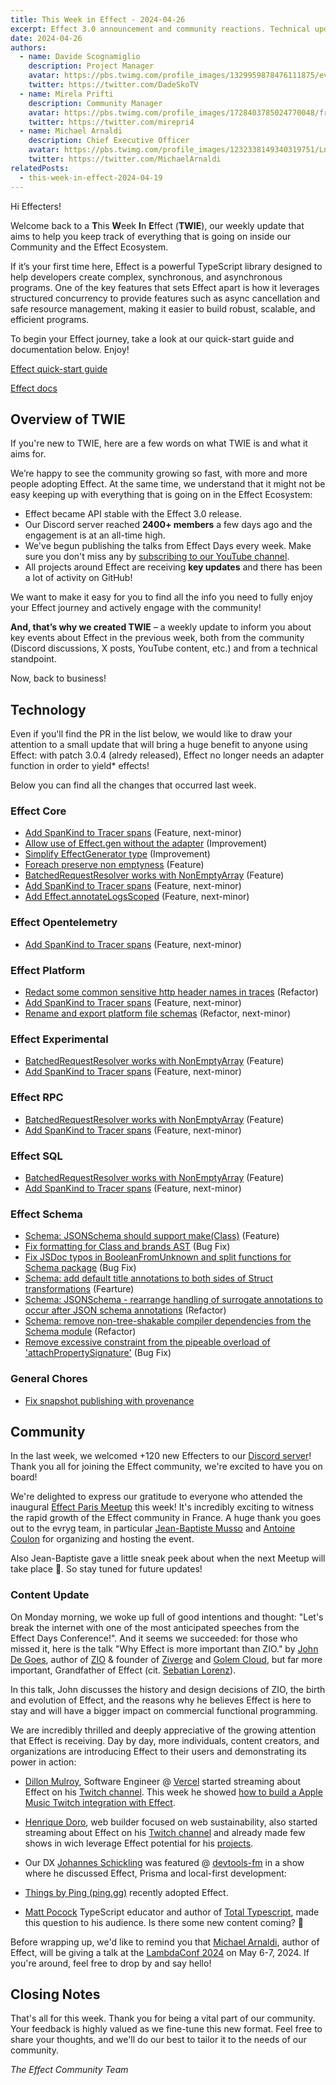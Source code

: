 ```yaml
---
title: This Week in Effect - 2024-04-26
excerpt: Effect 3.0 announcement and community reactions. Technical updates in Effect.
date: 2024-04-26
authors:
  - name: Davide Scognamiglio
    description: Project Manager
    avatar: https://pbs.twimg.com/profile_images/1329959878476111875/evHG8VX6_400x400.jpg
    twitter: https://twitter.com/DadeSkoTV
  - name: Mirela Prifti
    description: Community Manager
    avatar: https://pbs.twimg.com/profile_images/1728403785024770048/frKphayT_400x400.jpg
    twitter: https://twitter.com/mirepri4
  - name: Michael Arnaldi
    description: Chief Executive Officer
    avatar: https://pbs.twimg.com/profile_images/1232338149340319751/Ln9nNWyk_400x400.jpg
    twitter: https://twitter.com/MichaelArnaldi
relatedPosts:
  - this-week-in-effect-2024-04-19
---
```


Hi Effecters! 

Welcome back to a **T**his **W**eek **I**n **E**ffect (**TWIE**), our weekly update that aims to help you keep track of everything that is going on inside our Community and the Effect Ecosystem.

If it’s your first time here, Effect is a powerful TypeScript library designed to help developers create complex, synchronous, and asynchronous programs. One of the key features that sets Effect apart is how it leverages structured concurrency to provide features such as async cancellation and safe resource management, making it easier to build robust, scalable, and efficient programs.

To begin your Effect journey, take a look at our quick-start guide and documentation below. Enjoy!

[Effect quick-start guide](/docs/quickstart)

[Effect docs](/docs/introduction)

## Overview of TWIE

If you're new to TWIE, here are a few words on what TWIE is and what it aims for.

We’re happy to see the community growing so fast, with more and more people adopting Effect. At the same time, we understand that it might not be easy keeping up with everything that is going on in the Effect Ecosystem:

- Effect became API stable with the Effect 3.0 release.
- Our Discord server reached **2400+ members** a few days ago and the engagement is at an all-time high.
- We've begun publishing the talks from Effect Days every week. Make sure you don't miss any by [subscribing to our YouTube channel](https://www.youtube.com/@effect-ts).
- All projects around Effect are receiving **key updates** and there has been a lot of activity on GitHub!

We want to make it easy for you to find all the info you need to fully enjoy your Effect journey and actively engage with the community!

**And, that’s why we created TWIE** – a weekly update to inform you about key events about Effect in the previous week, both from the community (Discord discussions, X posts, YouTube content, etc.) and from a technical standpoint.

Now, back to business!


## Technology

Even if you'll find the PR in the list below, we would like to draw your attention to a small update that will bring a huge benefit to anyone using Effect: with patch 3.0.4 (alredy released), Effect no longer needs an adapter function in order to yield* effects!

<Tweet id="1783129636915835255" />


Below you can find all the changes that occurred last week.

### Effect Core
+ [Add SpanKind to Tracer spans](https://github.com/Effect-TS/effect/pull/2597) (Feature, next-minor)
+ [Allow use of Effect.gen without the adapter](https://github.com/Effect-TS/effect/pull/2602) (Improvement)
+ [Simplify EffectGenerator type](https://github.com/Effect-TS/effect/pull/2611) (Improvement)
+ [Foreach preserve non emptyness](https://github.com/Effect-TS/effect/pull/2608) (Feature)
+ [BatchedRequestResolver works with NonEmptyArray](https://github.com/Effect-TS/effect/pull/2609) (Feature)
+ [Add SpanKind to Tracer spans](https://github.com/Effect-TS/effect/pull/2597) (Feature, next-minor)
+ [Add Effect.annotateLogsScoped](https://github.com/Effect-TS/effect/pull/2618) (Feature, next-minor)

### Effect Opentelemetry
+ [Add SpanKind to Tracer spans](https://github.com/Effect-TS/effect/pull/2597) (Feature, next-minor)

### Effect Platform
+ [Redact some common sensitive http header names in traces](https://github.com/Effect-TS/effect/pull/2589) (Refactor)
+ [Add SpanKind to Tracer spans](https://github.com/Effect-TS/effect/pull/2597) (Feature, next-minor)
+ [Rename and export platform file schemas](https://github.com/Effect-TS/effect/pull/2610) (Refactor, next-minor)

### Effect Experimental
+ [BatchedRequestResolver works with NonEmptyArray](https://github.com/Effect-TS/effect/pull/2609) (Feature)
+ [Add SpanKind to Tracer spans](https://github.com/Effect-TS/effect/pull/2597) (Feature, next-minor)

### Effect RPC
+ [BatchedRequestResolver works with NonEmptyArray](https://github.com/Effect-TS/effect/pull/2609) (Feature)
+ [Add SpanKind to Tracer spans](https://github.com/Effect-TS/effect/pull/2597) (Feature, next-minor)

### Effect SQL
+ [BatchedRequestResolver works with NonEmptyArray](https://github.com/Effect-TS/effect/pull/2609) (Feature)
+ [Add SpanKind to Tracer spans](https://github.com/Effect-TS/effect/pull/2597) (Feature, next-minor)

### Effect Schema
+ [Schema: JSONSchema should support make(Class)](https://github.com/Effect-TS/effect/pull/2579) (Feature)
+ [Fix formatting for Class and brands AST](https://github.com/Effect-TS/effect/pull/2581) (Bug Fix)
+ [Fix JSDoc typos in BooleanFromUnknown and split functions for Schema package](https://github.com/Effect-TS/effect/pull/2583) (Bug Fix)
+ [Schema: add default title annotations to both sides of Struct transformations](https://github.com/Effect-TS/effect/pull/2582) (Fearture)
+ [Schema: JSONSchema - rearrange handling of surrogate annotations to occur after JSON schema annotations](https://github.com/Effect-TS/effect/pull/2585) (Refactor)
+ [Schema: remove non-tree-shakable compiler dependencies from the Schema module](https://github.com/Effect-TS/effect/pull/2586) (Refactor)
+ [Remove excessive constraint from the pipeable overload of 'attachPropertySignature'](https://github.com/Effect-TS/effect/pull/2595) (Bug Fix)

### General Chores
+ [Fix snapshot publishing with provenance](https://github.com/Effect-TS/effect/pull/2615)


## Community

In the last week, we welcomed +120 new Effecters to our [Discord server](https://discord.gg/effect-ts)! Thank you all for joining the Effect community, we're excited to have you on board!

We're delighted to express our gratitude to everyone who attended the inaugural [Effect Paris Meetup](https://www.meetup.com/effect-paris/events/300307442) this week! It's incredibly exciting to witness the rapid growth of the Effect community in France. A huge thank you goes out to the evryg team, in particular [Jean-Baptiste Musso](https://twitter.com/jbmusso) and [Antoine Coulon](https://twitter.com/c9antoine) for organizing and hosting the event.

<Tweet id="1782780151358484825" />

Also Jean-Baptiste gave a little sneak peek about when the next Meetup will take place 👀. So stay tuned for future updates!

<Tweet id="1783193528627068969" />

### Content Update

On Monday morning, we woke up full of good intentions and thought: "Let's break the internet with one of the most anticipated speeches from the Effect Days Conference!".
And it seems we succeeded: for those who missed it, here is the talk "Why Effect is more important than ZIO." by [John De Goes](https://twitter.com/jdegoes), author of [ZIO](https://zio.dev) & founder of [Ziverge](https://www.ziverge.com) and [Golem Cloud](https://www.golem.cloud), but far more important, Grandfather of Effect (cit. [Sebatian Lorenz](https://twitter.com/thefubhy)). 

In this talk, John discusses the history and design decisions of ZIO, the birth and evolution of Effect, and the reasons why he believes Effect is here to stay and will have a bigger impact on commercial functional programming.

<YouTube url="https://www.youtube.com/embed/Ei6VTwhI8QQ?si=II9_bM-3b4iyiyEh" />

We are incredibly thrilled and deeply appreciative of the growing attention that Effect is receiving. Day by day, more individuals, content creators, and organizations are introducing Effect to their users and demonstrating its power in action:
+ [Dillon Mulroy](https://twitter.com/dillon_mulroy), Software Engineer @ [Vercel](https://vercel.com) started streaming about Effect on his [Twitch channel](https://www.twitch.tv/dmmulroy). This week he showed [how to build a Apple Music Twitch integration with Effect](https://www.twitch.tv/videos/2129097486).

+ [Henrique Doro](https://twitter.com/hdorodev), web builder focused on web sustainability, also started streaming about Effect on his [Twitch channel](https://www.twitch.tv/hdorodev) and already made few shows in wich leverage Effect potential for his [projects](https://www.twitch.tv/hdorodev/videos).

+ Our DX [Johannes Schickling](https://twitter.com/schickling) was featured @ [devtools-fm](https://twitter.com/DevtoolsFM) in a show where he discussed Effect, Prisma and local-first development:

<YouTube url="https://www.youtube.com/embed/DvLq8GguZ9Q?si=5_8HeyhVm3Y0ds8S" />

+ [Things by Ping (ping.gg)](https://twitter.com/pingdotgg) recently adopted Effect.

<Tweet id="1783551343979823349" />

+ [Matt Pocock](https://twitter.com/mattpocockuk) TypeScript educator and author of [Total Typescript](https://www.totaltypescript.com), made this question to his audience. Is there some new content coming? 👀

<Tweet id="1783190263533330615" />

Before wrapping up, we'd like to remind you that [Michael Arnaldi](https://twitter.com/MichaelArnaldi), author of Effect, will be giving a talk at the [LambdaConf 2024](https://www.lambdaconf.us) on May 6-7, 2024. If you're around, feel free to drop by and say hello!

<Tweet id="1779419386882752952" />

## Closing Notes

That's all for this week. Thank you for being a vital part of our community. Your feedback is highly valued as we fine-tune this new format. Feel free to share your thoughts, and we'll do our best to tailor it to the needs of our community.

_The Effect Community Team_
